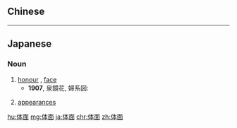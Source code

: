 {{also|體面}}
==Chinese==
{{zh-see|體面}}

----

==Japanese==
{{ja-kanjitab|たい|めん|yomi=on}}

===Noun===
{{ja-noun|たいめん}}

# [[honour]] {{gloss|favourable reputation; dignity; sense of self-worth}}, [[face]] {{gloss|public image}}
#* '''1907''', 泉鏡花, 婦系図:
#*: {{ja-usex|実に学者の'''体面'''を汚すものです。|じつに がくしゃ の '''たいめん''' を よごす もの です。|It actually disgraces a scholar's name.}}
# [[appearances]]

[[hu:体面]]
[[mg:体面]]
[[ja:体面]]
[[chr:体面]]
[[zh:体面]]